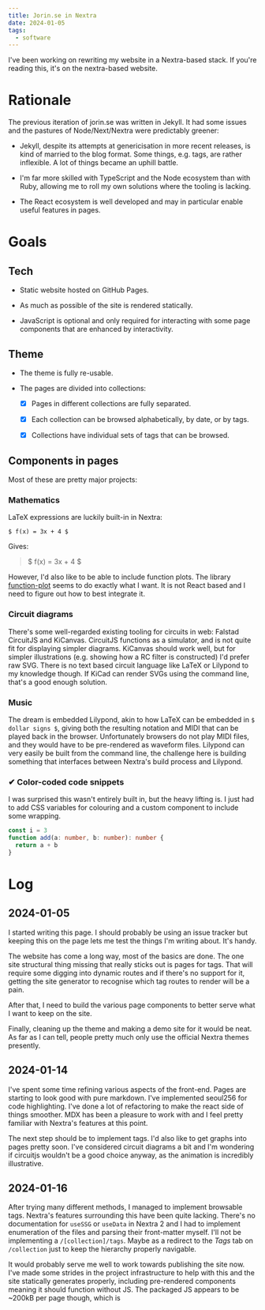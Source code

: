 ```yaml
---
title: Jorin.se in Nextra
date: 2024-01-05
tags:
  - software
---
```



I've been working on rewriting my website in a Nextra-based stack. If you're
reading this, it's on the nextra-based website.

# Rationale

The previous iteration of jorin.se was written in Jekyll. It had some issues
and the pastures of Node/Next/Nextra were predictably greener:

- Jekyll, despite its attempts at genericisation in more recent releases, is
  kind of married to the blog format. Some things, e.g. tags, are rather
  inflexible. A lot of things became an uphill battle.

- I'm far more skilled with TypeScript and the Node ecosystem than with Ruby,
  allowing me to roll my own solutions where the tooling is lacking.

- The React ecosystem is well developed and may in particular enable useful
  features in pages.

# Goals

## Tech

- Static website hosted on GitHub Pages.

- As much as possible of the site is rendered statically.

- JavaScript is optional and only required for interacting with some page
  components that are enhanced by interactivity.

## Theme

- The theme is fully re-usable.

- The pages are divided into collections:

  - [x] Pages in different collections are fully separated.

  - [x] Each collection can be browsed alphabetically, by date, or by tags.

  - [x] Collections have individual sets of tags that can be browsed.

## Components in pages

Most of these are pretty major projects:

### Mathematics

LaTeX expressions are luckily built-in in Nextra:

```mdx
$ f(x) = 3x + 4 $
```

Gives:

> $ f(x) = 3x + 4 $

However, I'd also like to be able to include function plots. The library
[function-plot](https://www.npmjs.com/package/function-plot 'lang=en-US')
seems to do exactly what I want. It is not React based and I need to figure out
how to best integrate it.

### Circuit diagrams

There's some well-regarded existing tooling for circuits in web: Falstad
CircuitJS and KiCanvas. CircuitJS functions as a simulator, and is not quite
fit for displaying simpler diagrams. KiCanvas should work well, but for simpler
illustrations (e.g. showing how a RC filter is constructed) I'd prefer raw SVG.
There is no text based circuit language like LaTeX or Lilypond to my knowledge
though. If KiCad can render SVGs using the command line, that's a good enough
solution.

### Music

The dream is embedded Lilypond, akin to how LaTeX can be embedded in `$ dollar
signs $`, giving both the resulting notation and MIDI that can be played back
in the browser. Unfortunately browsers do not play MIDI files, and they would
have to be pre-rendered as waveform files. Lilypond can very easily be built
from the command line, the challenge here is building something that interfaces
between Nextra's build process and Lilypond.

### ✔ Color-coded code snippets

I was surprised this wasn't entirely built in, but the heavy lifting is. I just
had to add CSS variables for colouring and a custom component to include some
wrapping.

```typescript
const i = 3
function add(a: number, b: number): number {
  return a + b
}
```

# Log

## 2024-01-05

I started writing this page. I should probably be using an issue tracker but
keeping this on the page lets me test the things I'm writing about. It's handy.

The website has come a long way, most of the basics are done. The one site
structural thing missing that really sticks out is pages for tags. That will
require some digging into dynamic routes and if there's no support for it,
getting the site generator to recognise which tag routes to render will be a
pain.

After that, I need to build the various page components to better serve what I
want to keep on the site.

Finally, cleaning up the theme and making a demo site for it would be neat. As
far as I can tell, people pretty much only use the official Nextra themes
presently.

## 2024-01-14

I've spent some time refining various aspects of the front-end. Pages are
starting to look good with pure markdown. I've implemented seoul256 for code
highlighting. I've done a lot of refactoring to make the react side of things
smoother. MDX has been a pleasure to work with and I feel pretty familiar with
Nextra's features at this point.

The next step should be to implement tags. I'd also like to get graphs into
pages pretty soon. I've considered circuit diagrams a bit and I'm wondering if
circuitjs wouldn't be a good choice anyway, as the animation is incredibly
illustrative.

## 2024-01-16

After trying many different methods, I managed to implement browsable tags.
Nextra's features surrounding this have been quite lacking. There's no
documentation for `useSSG` or `useData` in Nextra 2 and I had to implement
enumeration of the files and parsing their front-matter myself. I'll not be
implementing a `/[collection]/tags`. Maybe as a redirect to the *Tags* tab on
`/collection` just to keep the hierarchy properly navigable.

It would probably serve me well to work towards publishing the site now. I've
made some strides in the project infrastructure to help with this and the site
statically generates properly, including pre-rendered components meaning it
should function without JS. The packaged JS appears to be ~200kB per page
though, which is 
